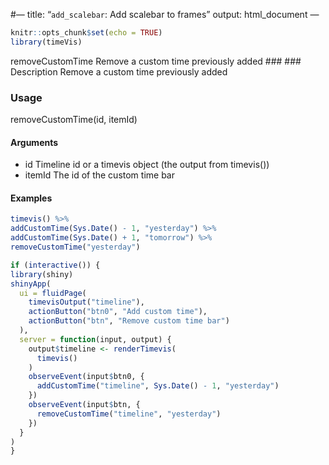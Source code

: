#---
title: "``add_scalebar``: Add scalebar to frames"
output: html_document
---

```r
knitr::opts_chunk$set(echo = TRUE)
library(timeVis)
```

removeCustomTime Remove a custom time previously added
### ### Description
Remove a custom time previously added

### Usage
removeCustomTime(id, itemId)

#### Arguments 
* id Timeline id or a timevis object (the output from timevis())
* itemId The id of the custom time bar

#### Examples
```r
timevis() %>%
addCustomTime(Sys.Date() - 1, "yesterday") %>%
addCustomTime(Sys.Date() + 1, "tomorrow") %>%
removeCustomTime("yesterday")
```

```r
if (interactive()) {
library(shiny)
shinyApp(
  ui = fluidPage(
    timevisOutput("timeline"),
    actionButton("btn0", "Add custom time"),
    actionButton("btn", "Remove custom time bar")
  ),
  server = function(input, output) {
    output$timeline <- renderTimevis(
      timevis()
    )
    observeEvent(input$btn0, {
      addCustomTime("timeline", Sys.Date() - 1, "yesterday")
    })
    observeEvent(input$btn, {
      removeCustomTime("timeline", "yesterday")
    })
  }
)
}
```